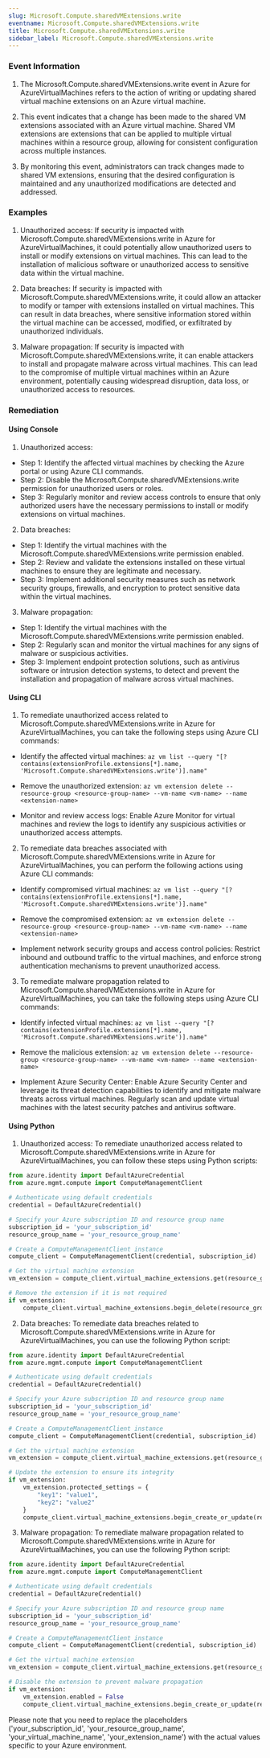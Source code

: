 ```yaml
--- 
slug: Microsoft.Compute.sharedVMExtensions.write
eventname: Microsoft.Compute.sharedVMExtensions.write
title: Microsoft.Compute.sharedVMExtensions.write
sidebar_label: Microsoft.Compute.sharedVMExtensions.write
---
```

                       
### Event Information

1. The Microsoft.Compute.sharedVMExtensions.write event in Azure for AzureVirtualMachines refers to the action of writing or updating shared virtual machine extensions on an Azure virtual machine.

2. This event indicates that a change has been made to the shared VM extensions associated with an Azure virtual machine. Shared VM extensions are extensions that can be applied to multiple virtual machines within a resource group, allowing for consistent configuration across multiple instances.

3. By monitoring this event, administrators can track changes made to shared VM extensions, ensuring that the desired configuration is maintained and any unauthorized modifications are detected and addressed.


### Examples

1. Unauthorized access: If security is impacted with Microsoft.Compute.sharedVMExtensions.write in Azure for AzureVirtualMachines, it could potentially allow unauthorized users to install or modify extensions on virtual machines. This can lead to the installation of malicious software or unauthorized access to sensitive data within the virtual machine.

2. Data breaches: If security is impacted with Microsoft.Compute.sharedVMExtensions.write, it could allow an attacker to modify or tamper with extensions installed on virtual machines. This can result in data breaches, where sensitive information stored within the virtual machine can be accessed, modified, or exfiltrated by unauthorized individuals.

3. Malware propagation: If security is impacted with Microsoft.Compute.sharedVMExtensions.write, it can enable attackers to install and propagate malware across virtual machines. This can lead to the compromise of multiple virtual machines within an Azure environment, potentially causing widespread disruption, data loss, or unauthorized access to resources.

### Remediation

#### Using Console

1. Unauthorized access:
- Step 1: Identify the affected virtual machines by checking the Azure portal or using Azure CLI commands.
- Step 2: Disable the Microsoft.Compute.sharedVMExtensions.write permission for unauthorized users or roles.
- Step 3: Regularly monitor and review access controls to ensure that only authorized users have the necessary permissions to install or modify extensions on virtual machines.

2. Data breaches:
- Step 1: Identify the virtual machines with the Microsoft.Compute.sharedVMExtensions.write permission enabled.
- Step 2: Review and validate the extensions installed on these virtual machines to ensure they are legitimate and necessary.
- Step 3: Implement additional security measures such as network security groups, firewalls, and encryption to protect sensitive data within the virtual machines.

3. Malware propagation:
- Step 1: Identify the virtual machines with the Microsoft.Compute.sharedVMExtensions.write permission enabled.
- Step 2: Regularly scan and monitor the virtual machines for any signs of malware or suspicious activities.
- Step 3: Implement endpoint protection solutions, such as antivirus software or intrusion detection systems, to detect and prevent the installation and propagation of malware across virtual machines.

#### Using CLI

1. To remediate unauthorized access related to Microsoft.Compute.sharedVMExtensions.write in Azure for AzureVirtualMachines, you can take the following steps using Azure CLI commands:

- Identify the affected virtual machines: `az vm list --query "[?contains(extensionProfile.extensions[*].name, 'Microsoft.Compute.sharedVMExtensions.write')].name"`

- Remove the unauthorized extension: `az vm extension delete --resource-group <resource-group-name> --vm-name <vm-name> --name <extension-name>`

- Monitor and review access logs: Enable Azure Monitor for virtual machines and review the logs to identify any suspicious activities or unauthorized access attempts.

2. To remediate data breaches associated with Microsoft.Compute.sharedVMExtensions.write in Azure for AzureVirtualMachines, you can perform the following actions using Azure CLI commands:

- Identify compromised virtual machines: `az vm list --query "[?contains(extensionProfile.extensions[*].name, 'Microsoft.Compute.sharedVMExtensions.write')].name"`

- Remove the compromised extension: `az vm extension delete --resource-group <resource-group-name> --vm-name <vm-name> --name <extension-name>`

- Implement network security groups and access control policies: Restrict inbound and outbound traffic to the virtual machines, and enforce strong authentication mechanisms to prevent unauthorized access.

3. To remediate malware propagation related to Microsoft.Compute.sharedVMExtensions.write in Azure for AzureVirtualMachines, you can take the following steps using Azure CLI commands:

- Identify infected virtual machines: `az vm list --query "[?contains(extensionProfile.extensions[*].name, 'Microsoft.Compute.sharedVMExtensions.write')].name"`

- Remove the malicious extension: `az vm extension delete --resource-group <resource-group-name> --vm-name <vm-name> --name <extension-name>`

- Implement Azure Security Center: Enable Azure Security Center and leverage its threat detection capabilities to identify and mitigate malware threats across virtual machines. Regularly scan and update virtual machines with the latest security patches and antivirus software.

#### Using Python

1. Unauthorized access: To remediate unauthorized access related to Microsoft.Compute.sharedVMExtensions.write in Azure for AzureVirtualMachines, you can follow these steps using Python scripts:

```python
from azure.identity import DefaultAzureCredential
from azure.mgmt.compute import ComputeManagementClient

# Authenticate using default credentials
credential = DefaultAzureCredential()

# Specify your Azure subscription ID and resource group name
subscription_id = 'your_subscription_id'
resource_group_name = 'your_resource_group_name'

# Create a ComputeManagementClient instance
compute_client = ComputeManagementClient(credential, subscription_id)

# Get the virtual machine extension
vm_extension = compute_client.virtual_machine_extensions.get(resource_group_name, 'your_virtual_machine_name', 'your_extension_name')

# Remove the extension if it is not required
if vm_extension:
    compute_client.virtual_machine_extensions.begin_delete(resource_group_name, 'your_virtual_machine_name', 'your_extension_name').wait()
```

2. Data breaches: To remediate data breaches related to Microsoft.Compute.sharedVMExtensions.write in Azure for AzureVirtualMachines, you can use the following Python script:

```python
from azure.identity import DefaultAzureCredential
from azure.mgmt.compute import ComputeManagementClient

# Authenticate using default credentials
credential = DefaultAzureCredential()

# Specify your Azure subscription ID and resource group name
subscription_id = 'your_subscription_id'
resource_group_name = 'your_resource_group_name'

# Create a ComputeManagementClient instance
compute_client = ComputeManagementClient(credential, subscription_id)

# Get the virtual machine extension
vm_extension = compute_client.virtual_machine_extensions.get(resource_group_name, 'your_virtual_machine_name', 'your_extension_name')

# Update the extension to ensure its integrity
if vm_extension:
    vm_extension.protected_settings = {
        "key1": "value1",
        "key2": "value2"
    }
    compute_client.virtual_machine_extensions.begin_create_or_update(resource_group_name, 'your_virtual_machine_name', 'your_extension_name', vm_extension).wait()
```

3. Malware propagation: To remediate malware propagation related to Microsoft.Compute.sharedVMExtensions.write in Azure for AzureVirtualMachines, you can use the following Python script:

```python
from azure.identity import DefaultAzureCredential
from azure.mgmt.compute import ComputeManagementClient

# Authenticate using default credentials
credential = DefaultAzureCredential()

# Specify your Azure subscription ID and resource group name
subscription_id = 'your_subscription_id'
resource_group_name = 'your_resource_group_name'

# Create a ComputeManagementClient instance
compute_client = ComputeManagementClient(credential, subscription_id)

# Get the virtual machine extension
vm_extension = compute_client.virtual_machine_extensions.get(resource_group_name, 'your_virtual_machine_name', 'your_extension_name')

# Disable the extension to prevent malware propagation
if vm_extension:
    vm_extension.enabled = False
    compute_client.virtual_machine_extensions.begin_create_or_update(resource_group_name, 'your_virtual_machine_name', 'your_extension_name', vm_extension).wait()
```

Please note that you need to replace the placeholders ('your_subscription_id', 'your_resource_group_name', 'your_virtual_machine_name', 'your_extension_name') with the actual values specific to your Azure environment.


 